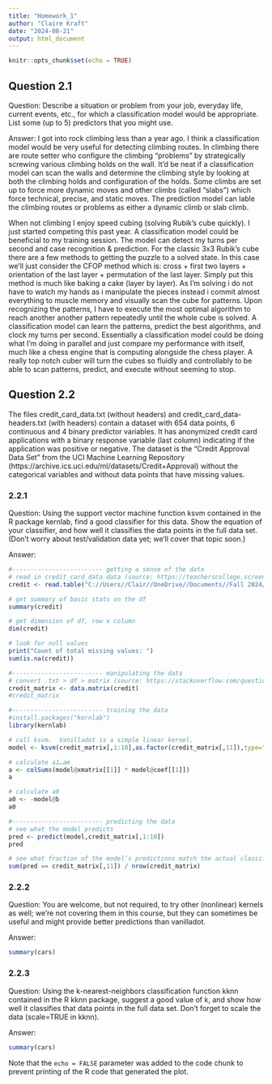 ---
title: "Homework_1"
author: "Claire Kraft"
date: "2024-08-21"
output: html_document
---

```{r setup, include=FALSE}
knitr::opts_chunk$set(echo = TRUE)
```

## Question 2.1
Question:
Describe a situation or problem from your job, everyday life, current events, etc., for which a classification model would be appropriate. List some (up to 5) predictors that you might use. 

Answer:
I got into rock climbing less than a year ago. I think a classification model would be very useful for detecting climbing routes. In climbing there are route setter who configure the climbing "problems" by strategically screwing various climbing holds on the wall. It'd be neat if a classification model can scan the walls and determine the climbing style by looking at both the climbing holds and configuration of the holds. Some climbs are set up to force more dynamic moves and other climbs (called "slabs") which force technical, precise, and static moves. The prediction model can lable the climbing routes or problems as either a dynamic climb or slab climb. 

When not climbing I enjoy speed cubing (solving Rubik’s cube quickly). I just started competing this past year. A classification model could be beneficial to my training session. The model can detect my turns per second and case recognition & prediction. For the classic 3x3 Rubik’s cube there are a few methods to getting the puzzle to a solved state. In this case we'll just consider the CFOP method which is: cross + first two layers + orientation of the last layer + permutation of the last layer. Simply put this method is much like baking a cake (layer by layer). As I'm solving i do not have to watch my hands as i manipulate the pieces instead i commit almost everything to muscle memory and visually scan the cube for patterns. Upon recognizing the patterns, I have to execute the most optimal algorithm to reach another another pattern repeatedly until the whole cube is solved. A classification model can learn the patterns, predict the best algorithms, and clock my turns per second. Essentially a classification model could be doing what I'm doing in parallel and just compare my performance with itself, much like a chess engine that is computing alongside the chess player. A really top notch cuber will turn the cubes so fluidly and controllably to be able to scan patterns, predict, and execute without seeming to stop.


## Question 2.2
The files credit_card_data.txt (without headers) and credit_card_data-headers.txt (with headers) contain a dataset with 654 data points, 6 continuous and 4 binary predictor variables. It has anonymized credit card applications with a binary response variable (last column) indicating if the application was positive or negative. The dataset is the “Credit Approval Data Set” from the UCI Machine Learning Repository (https://archive.ics.uci.edu/ml/datasets/Credit+Approval) without the categorical variables and without data points that have missing values.

### 2.2.1
Question:
Using the support vector machine function ksvm contained in the R package kernlab, find a good classifier for this data. Show the equation of your classifier, and how well it classifies the data points in the full data set. (Don’t worry about test/validation data yet; we’ll cover that topic soon.)

Answer:
```{r credit}
#------------------------- getting a sense of the data
# read in credit_card_data data (source: https://teacherscollege.screenstepslive.com/a/1126998-import-data-into-r-txt-files-in-r-studio)
credit <- read.table("C://Users//Clair//OneDrive//Documents//Fall 2024//IYSE 6501//hw1//data 2.2//credit_card_data.txt", sep="\t", header=FALSE)

# get summary of basic stats on the df
summary(credit)

# get dimension of df, row x column
dim(credit) 

# look for null values
print("Count of total missing values: ")
sum(is.na(credit))

#------------------------- manipulating the data
# convert .txt > df > matrix (source: https://stackoverflow.com/questions/46518838/how-to-convert-table-to-matrix-in-r)
credit_matrix <- data.matrix(credit)
#credit_matrix

#------------------------- training the data
#install.packages("kernlab")
library(kernlab)

# call ksvm.  Vanilladot is a simple linear kernel. 
model <- ksvm(credit_matrix[,1:10],as.factor(credit_matrix[,11]),type="C-svc",kernel="vanilladot",C=100,scaled=TRUE)                                            

# calculate a1…am
a <- colSums(model@xmatrix[[1]] * model@coef[[1]])
a

# calculate a0
a0 <- -model@b
a0

#------------------------- predicting the data
# see what the model predicts
pred <- predict(model,credit_matrix[,1:10])
pred

# see what fraction of the model’s predictions match the actual classification
sum(pred == credit_matrix[,11]) / nrow(credit_matrix)
```
### 2.2.2
Question: 
You are welcome, but not required, to try other (nonlinear) kernels as well; we’re not covering them in this course, but they can sometimes be useful and might provide better predictions than vanilladot.

Answer:
```{r cars}
summary(cars)
```
### 2.2.3
Question: 
Using the k-nearest-neighbors classification function kknn contained in the R kknn package, suggest a good value of k, and show how well it classifies that data points in the full data set. Don’t forget to scale the data (scale=TRUE in kknn).

Answer:
```{r cars}
summary(cars)
```












Note that the `echo = FALSE` parameter was added to the code chunk to prevent printing of the R code that generated the plot.
